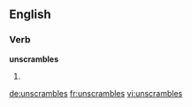 
==English==

===Verb===
'''unscrambles'''

# {{en-third-person singular of|unscramble}}

[[de:unscrambles]]
[[fr:unscrambles]]
[[vi:unscrambles]]